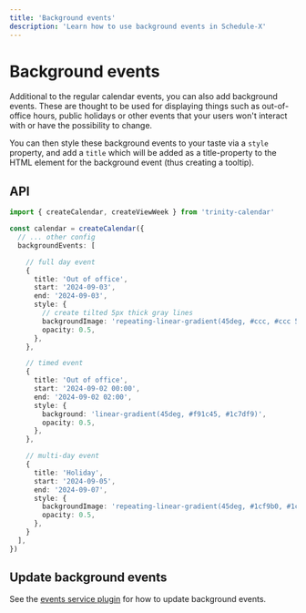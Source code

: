 ```yaml
---
title: 'Background events'
description: 'Learn how to use background events in Schedule-X'
---
```


# Background events

Additional to the regular calendar events, you can also add background events. These are thought to be used for
displaying things such as out-of-office hours, public holidays or other events that your users won't interact with or
have the possibility to change.

You can then style these background events to your taste via a `style` property, and add a `title` which will be
added as a title-property to the HTML element for the background event (thus creating a tooltip).

## API

```ts
import { createCalendar, createViewWeek } from 'trinity-calendar'

const calendar = createCalendar({
  // ... other config
  backgroundEvents: [

    // full day event
    {
      title: 'Out of office',
      start: '2024-09-03',
      end: '2024-09-03',
      style: {
        // create tilted 5px thick gray lines
        backgroundImage: 'repeating-linear-gradient(45deg, #ccc, #ccc 5px, transparent 5px, transparent 10px)',
        opacity: 0.5,
      },
    },

    // timed event
    {
      title: 'Out of office',
      start: '2024-09-02 00:00',
      end: '2024-09-02 02:00',
      style: {
        background: 'linear-gradient(45deg, #f91c45, #1c7df9)',
        opacity: 0.5,
      },
    },

    // multi-day event
    {
      title: 'Holiday',
      start: '2024-09-05',
      end: '2024-09-07',
      style: {
        backgroundImage: 'repeating-linear-gradient(45deg, #1cf9b0, #1cf9b0 5px, transparent 5px, transparent 10px)',
        opacity: 0.5,
      },
    }
  ],
})
```

## Update background events

See the [events service plugin](/docs/calendar/plugins/events-service) for how to update background events.

